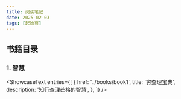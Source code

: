 ```yaml
---
title: 阅读笔记
date: 2025-02-03
tags: [起始页]
---
```



## 书籍目录

### 1. 智慧

<ShowcaseText
  entries={[
    {
      href: '../books/book1',
      title: '穷查理宝典',
      description: '知行查理芒格的智慧',
    },
  ]}
/>
